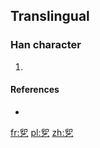 ==Translingual==

===Han character===
{{Han char|rn=5|rad=乙|as=05|sn=6|four=|canj=竹中弓 (HLN)}}

# {{defn|Han|sort=乙05}}

====References====
* {{Han ref|kx=0084.141|dj=0171.190|hdz=10053.081|uh=4E6E|ud=20078}}

[[fr:乮]]
[[pl:乮]]
[[zh:乮]]